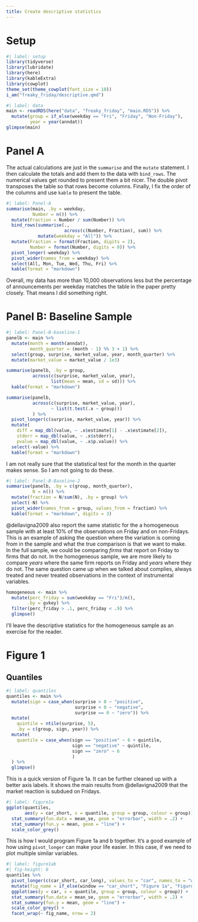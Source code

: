 ```yaml
---
title: Create descriptive statistics
---
```


# Setup

```r
#| label: setup
library(tidyverse)
library(lubridate)
library(here)
library(kableExtra)
library(cowplot)
theme_set(theme_cowplot(font_size = 18))
i_am("freaky_friday/descriptive.qmd")
```

```r
#| label: data
main <- readRDS(here("data", "freaky_friday", "main.RDS")) %>%
  mutate(group = if_else(weekday == "Fri", "Friday", "Non-Friday"),
         year = year(anndat))
glimpse(main)
```

# Panel A


The actual calculations are just in the `summarise` and the `mutate` statement. I then calculate the totals and add them to the data with `bind_rows`. The numerical values get rounded to present them a bit nicer. The double pivot transposes the table so that rows become columns. Finally, I fix the order of the columns and use `kable` to present the table.

```r
#| label: Panel-A
summarise(main, .by = weekday,
          Number = n()) %>%
  mutate(Fraction = Number / sum(Number)) %>%
  bind_rows(summarise(.,
                      across(c(Number, Fraction), sum)) %>%
            mutate(weekday = "All")) %>%
  mutate(Fraction = format(Fraction, digits = 2),
         Number = format(Number, digits = 0)) %>%
  pivot_longer(-weekday) %>%
  pivot_wider(names_from = weekday) %>%
  select(All, Mon, Tue, Wed, Thu, Fri) %>%
  kable(format = "markdown")
```

Overall, my data has more than 10,000 observations less but the percentage of announcements per weekday matches the table in the paper pretty closely. That means I did something right.

# Panel B: Baseline Sample

```r
#| label: Panel-B-baseline-1
panelb <- main %>%
  mutate(month = month(anndat),
         month_quarter = (month - 1) %% 3 + 1) %>%
  select(group, surprise, market_value, year, month_quarter) %>%
  mutate(market_value = market_value / 1e3)

summarise(panelb, .by = group,
          across(c(surprise, market_value, year),
                 list(mean = mean, sd = sd))) %>%
  kable(format = "markdown")

summarise(panelb,
          across(c(surprise, market_value, year),
                 ~ list(t.test(.x ~ group)))
          ) %>%
  pivot_longer(c(surprise, market_value, year)) %>%
  mutate(
    diff = map_dbl(value, ~ .x$estimate[1] - .x$estimate[2]),
    stderr = map_dbl(value, ~ .x$stderr),
    pvalue = map_dbl(value, ~ .x$p.value)) %>%
  select(-value) %>%
  kable(format = "markdown")
```

I am not really sure that the statistical test for the month in the quarter makes sense. So I am not going to do these.

```r
#| label: Panel-B-Baseline-2
summarise(panelb, .by = c(group, month_quarter),
          N = n()) %>%
  mutate(fraction = N/sum(N), .by = group) %>%
  select(-N) %>%
  pivot_wider(names_from = group, values_from = fraction) %>%
  kable(format = "markdown", digits = 3)
```

@dellavigna2009 also report the same statistic for the a homogeneous sample with at least 10% of the observations on Friday and on non-Fridays. This is an example of asking the question where the variation is coming from in the sample and what the true comparison is that we want to make. In the full sample, we could be comparing *firms* that report on Friday to firms that do not. In the homogeneous sample, we are more likely to compare *years* where the same firm reports on Friday and *years* where they do not. The same question came up when we talked about complies, always treated and never treated observations in the context of instrumental variables.

```r
homogeneous <- main %>%
  mutate(perc_friday = sum(weekday == "Fri")/n(),
        .by = gvkey) %>%
  filter(perc_friday > .1, perc_friday < .9) %>%
  glimpse()
```

I'll leave the descriptive statistics for the homogeneous sample as an exercise for the reader.

# Figure 1

## Quantiles

```r
#| label: quantiles
quantiles <- main %>%
  mutate(sign = case_when(surprise > 0 ~ "positive",
                          surprise < 0 ~ "negative",
                          surprise == 0 ~ "zero")) %>%
  mutate(
    quintile = ntile(surprise, 5),
    .by = c(group, sign, year)) %>%
  mutate(
    quantile = case_when(sign == "positive" ~ 6 + quintile,
                         sign == "negative" ~ quintile,
                         sign == "zero" ~ 6
                         )
  ) %>%
  glimpse()
```

This is a quick version of Figure 1a. It can be further cleaned up with a better axis labels. It shows the main results from @dellavigna2009 that the market reaction is subdued on Fridays. 

```r
#| label: figure1a
ggplot(quantiles,
       aes(y = car_short, x = quantile, group = group, colour = group)) +
  stat_summary(fun.data = mean_se, geom = "errorbar", width = .2) +
  stat_summary(fun.y = mean, geom = "line") +
  scale_color_grey()
```

This is how I would program Figure 1a and b together. It's a good example of how using `pivot_longer` can make your life easier. In this case, if we need to plot multiple similar variables.

```r
#| label: figure1ab
#| fig-height: 8
quantiles %>%
  pivot_longer(c(car_short, car_long), values_to = "car", names_to = "window") %>%
  mutate(fig_name = if_else(window == "car_short", "Figure 1a", "Figure 1b")) %>%
  ggplot(aes(y = car, x = quantile, group = group, colour = group)) +
  stat_summary(fun.data = mean_se, geom = "errorbar", width = .2) +
  stat_summary(fun.y = mean, geom = "line") +
  scale_color_grey() +
  facet_wrap(~ fig_name, nrow = 2)
```
